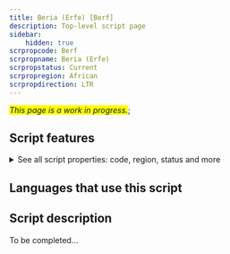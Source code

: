```yaml
---
title: Beria (Erfe) [Berf]
description: Top-level script page
sidebar:
    hidden: true
scrpropcode: Berf
scrpropname: Beria (Erfe)
scrpropstatus: Current
scrpropregion: African
scrpropdirection: LTR
---
```


<span style='background-color:yellow'>_This page is a work in progress._</span>;


## Script features

<details>
<summary> See all script properties: code, region, status and more</summary>
<ScriptInfo />
</details>

## Languages that use this script

<WsList script='Berf' wsMax='5' />

## Script description

To be completed...

